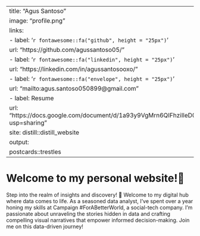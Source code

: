 
---
title: "Agus Santoso"
image: "profile.png"
links:
  - label: '`r fontawesome::fa("github", height = "25px")`'
    url: "https://github.com/agussantoso05/"
  - label: '`r fontawesome::fa("linkedin", height = "25px")`'
    url: "https://linkedin.com/in/agussantosooxo/"
  - label: '`r fontawesome::fa("envelope", height = "25px")`'
    url: "mailto:agus.santoso050899@gmail.com"
  - label: Resume
    url: "https://docs.google.com/document/d/1a93y9VgMrn6QIFhziIleD08C7wTGVe8AU0LndxzohI8/edit?usp=sharing"
site: distill::distill_website
output:
  postcards::trestles
---

# Welcome to my personal website!🤚

Step into the realm of insights and discovery! 🚀 Welcome to my digital hub where data comes to life. As a seasoned data analyst, I've spent over a year honing my skills at Campaign #ForABetterWorld, a social-tech company. I'm passionate about unraveling the stories hidden in data and crafting compelling visual narratives that empower informed decision-making. Join me on this data-driven journey!

